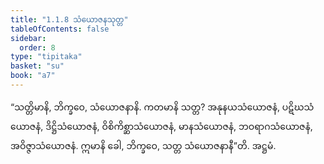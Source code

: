 ```yaml
---
title: "1.1.8 သံယောဇနသုတ္တ"
tableOfContents: false
sidebar:
  order: 8
type: "tipitaka"
basket: "su"
book: "a7"
---
```



<DynamicBreadcrumb />

<Division number="8" book="a7" e="ch" v="16" p="400">

<Paragraph number="49" book="a7">
“သတ္တိမာနိ, ဘိက္ခဝေ, သံယောဇနာနိ. ကတမာနိ သတ္တ? အနုနယသံယောဇနံ, ပဋိဃသံယောဇနံ, ဒိဋ္ဌိသံယောဇနံ, ဝိစိကိစ္ဆာသံယောဇနံ, မာနသံယောဇနံ, ဘဝရာဂသံယောဇနံ, အဝိဇ္ဇာသံယောဇနံ. ဣမာနိ ခေါ, ဘိက္ခဝေ, သတ္တ သံယောဇနာနီ”တိ.

</Paragraph>
</Division>

<Paragraph number="50" type="center" book="a7">
အဋ္ဌမံ.
</Paragraph>